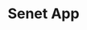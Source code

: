 ---
title: 'Senet App'
description: 'Best Choice for Exploring and Trading in Blockchain Games.'
---